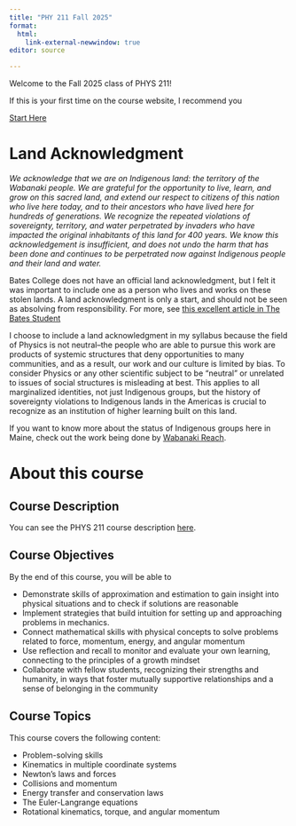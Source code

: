 ```yaml
---
title: "PHY 211 Fall 2025"
format: 
  html:
    link-external-newwindow: true
editor: source

---
```



Welcome to the Fall 2025 class of PHYS 211!

If this is your first time on the course website, I recommend you 

<a target="_blank" class="btn-garnet" href=starthere.qmd>Start Here</a>

# Land Acknowledgment

*We acknowledge that we are on Indigenous land: the territory of the Wabanaki people. We are grateful for the opportunity to live, learn, and grow on this sacred land, and extend our respect to citizens of this nation who live here today, and to their ancestors who have lived here for hundreds of generations. We recognize the repeated violations of sovereignty, territory, and water perpetrated by invaders who have impacted the original inhabitants of this land for 400 years. We know this acknowledgement is insufficient, and does not undo the harm that has been done and continues to be perpetrated now against Indigenous people and their land and water.*

Bates College does not have an official land acknowledgment, but I felt it was important to include one as a person who lives and works on these stolen lands. A land acknowledgment is only a start, and should not be seen as absolving from responsibility. For more, see [this excellent article in The Bates Student](https://thebatesstudent.com/18429/news/does-bates-deserve-a-land-acknowledgement/)

I choose to include a land acknowledgment in my syllabus because the field of Physics is not neutral--the people who are able to pursue this work are products of systemic structures that deny opportunities to many communities, and as a result, our work and our culture is limited by bias. To consider Physics or any other scientific subject to be "neutral" or unrelated to issues of social structures is misleading at best. This applies to all marginalized identities, not just Indigenous groups, but the history of sovereignty violations to Indigenous lands in the Americas is crucial to recognize as an institution of higher learning built on this land.

If you want to know more about the status of Indigenous groups here in Maine, check out the work being done by [Wabanaki Reach](https://www.wabanakireach.org/).


# About this course


## Course Description

You can see the PHYS 211 course description [here](https://phys211.github.io/).

## Course Objectives

By the end of this course, you will be able to

-   Demonstrate skills of approximation and estimation to gain insight into physical situations and to check if solutions are reasonable
-   Implement strategies that build intuition for setting up and approaching problems in mechanics.  
-   Connect mathematical skills with physical concepts to solve problems related to force, momentum, energy, and angular momentum
-   Use reflection and recall to monitor and evaluate your own learning, connecting to the principles of a growth mindset
-   Collaborate with fellow students, recognizing their strengths and humanity, in ways that foster mutually supportive relationships and a sense of belonging in the community


## Course Topics

This course covers the following content:

-   Problem-solving skills
-   Kinematics in multiple coordinate systems
-   Newton's laws and forces
-   Collisions and momentum
-   Energy transfer and conservation laws
-   The Euler-Langrange equations
-   Rotational kinematics, torque, and angular momentum
